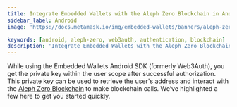 ```yaml
---
title: Integrate Embedded Wallets with the Aleph Zero Blockchain in Android
sidebar_label: Android
image: 'https://docs.metamask.io/img/embedded-wallets/banners/aleph-zero.png'

keywords: [android, aleph-zero, web3auth, authentication, blockchain]
description: 'Integrate Embedded Wallets with the Aleph Zero Blockchain in Android | Embedded Wallets'
---
```



<SEO
  title="Integrate Embedded Wallets with the Aleph Zero Blockchain in Android"
  description="Integrate Embedded Wallets with the Aleph Zero Blockchain in Android | Embedded Wallets"
  image="https://docs.metamask.io/img/embedded-wallets/banners/aleph-zero.png"
  slug="/embedded-wallets/connect-blockchain/evm/aleph-zero/android"
/>

While using the Embedded Wallets Android SDK (formerly Web3Auth), you get the private key within the user scope after successful authorization. This private key can be used to retrieve the user's address and interact with the [Aleph Zero Blockchain](https://alephzero.org) to make blockchain calls. We’ve highlighted a few here to get you started quickly.

<EVMInteraction />
